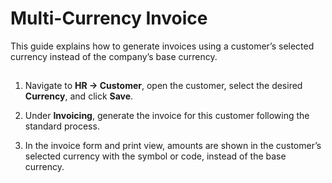 ﻿---
sidebar_position: 4
---
# Multi-Currency Invoice

This guide explains how to generate invoices using a customer’s selected currency instead of the company’s base currency.


<VideoModal
  linkText="Watch Video"
  title="YouTube Video"
  iframeSrc="https://www.youtube.com/embed/8fAnix69to0?autoplay=1&mute=1&rel=0&modestbranding=1&playsinline=1"
/>
---
1. Navigate to **HR → Customer**, open the customer, select the desired **Currency**, and click **Save**.

2. Under **Invoicing**, generate the invoice for this customer following the standard process.

3. In the invoice form and print view, amounts are shown in the customer’s selected currency with the symbol or code, instead of the base currency.

